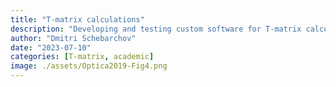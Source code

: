 ```yaml
---
title: "T-matrix calculations"
description: "Developing and testing custom software for T-matrix calculations of light scattering by assemblies of particles, using Fortran and Python."
author: "Dmitri Schebarchov"
date: "2023-07-10"
categories: [T-matrix, academic]
image: ./assets/Optica2019-Fig4.png
---
```


